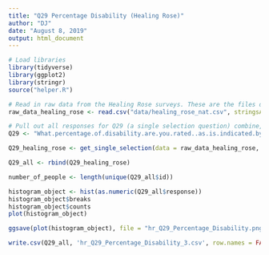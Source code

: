 ```yaml
---
title: "Q29 Percentage Disability (Healing Rose)"
author: "DJ"
date: "August 8, 2019"
output: html_document
---
```

```r
# Load libraries
library(tidyverse)
library(ggplot2)
library(stringr)
source("helper.R")
```

```r
# Read in raw data from the Healing Rose surveys. These are the files downloaded from survey monkey saved as a .csv
raw_data_healing_rose <- read.csv("data/healing_rose_nat.csv", stringsAsFactors = FALSE)
```

```r
# Pull out all responses for Q29 (a single selection question) combine, then determine 'question n'
Q29 <- "What.percentage.of.disability.are.you.rated..as.is.indicated.by.the.Veteran.s.Affairs..VA.."

Q29_healing_rose <- get_single_selection(data = raw_data_healing_rose, q.name = Q29)

Q29_all <- rbind(Q29_healing_rose)

number_of_people <- length(unique(Q29_all$id))
```


```r
histogram_object <- hist(as.numeric(Q29_all$response))
histogram_object$breaks
histogram_object$counts
plot(histogram_object)
```

```r
ggsave(plot(histogram_object), file = "hr_Q29_Percentage_Disability.png")
```

```r
write.csv(Q29_all, 'hr_Q29_Percentage_Disability_3.csv', row.names = FALSE)
```



